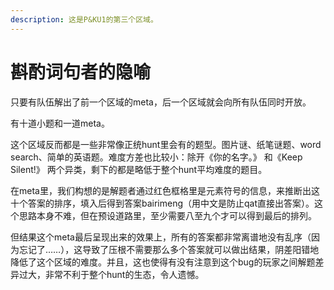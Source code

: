 ```yaml
---
description: 这是P&KU1的第三个区域。
---
```


# 斟酌词句者的隐喻

只要有队伍解出了前一个区域的meta，后一个区域就会向所有队伍同时开放。

有十道小题和一道meta。

这个区域反而都是一些非常像正统hunt里会有的题型。图片谜、纸笔谜题、word search、简单的英语题。难度方差也比较小：除开《你的名字。》 和《Keep Silent!》 两个异类，剩下的都是略低于整个hunt平均难度的题目。

在meta里，我们构想的是解题者通过红色框格里是元素符号的信息，来推断出这十个答案的排序，填入后得到答案bairimeng（用中文是防止qat直接出答案）。这个思路本身不难，但在预设道路里，至少需要八至九个才可以得到最后的排列。

但结果这个meta最后呈现出来的效果上，所有的答案都非常离谱地没有乱序（因为忘记了……），这导致了压根不需要那么多个答案就可以做出结果，阴差阳错地降低了这个区域的难度。并且，这也使得有没有注意到这个bug的玩家之间解题差异过大，非常不利于整个hunt的生态，令人遗憾。
